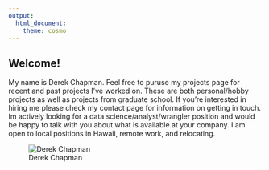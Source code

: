 ```yaml
---
output: 
  html_document: 
    theme: cosmo
---
```


## Welcome!

My name is Derek Chapman.  Feel free to puruse my projects page for recent and past projects I've worked on.  These are both personal/hobby projects as well as projects from graduate school.  If you're interested in hiring me please check my contact page for information on getting in touch.  Im actively looking for a data science/analyst/wrangler position and would be happy to talk with you about what is available at your company.  I am open to local positions in Hawaii, remote work, and relocating.

![Derek Chapman](intro_photo.jpeg)

